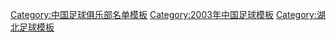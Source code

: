 {{Football squad with logo
 | name      = 2003年武汉国测蓝星名单
 | bgcolor   = #FF8800
 | textcolor   = #000000
 | teamname  = 武汉国测蓝星
 | seasontitle=[[2003年中国足球甲B联赛|<span style="color: #000000;">2003年</span>]][[中国足球甲B联赛|<span style="color: #000000;">甲B第5名</span>]]
 | teamlogo  =  
 | p1=[[刘伟 (1977年)|刘伟]]
 | p2=[[杨红华]]
 | p3=[[宋朕]]
 | p4=[[田晶]]
 | p5=[[艾志波]]
 | p6=[[胡劲松]]
 | p7=[[王文华 (足球运动员)|王文华]]
 | p8=[[常卫魏]]
 | p9=[[李昊 (足球运动员)|李昊]]
 | p10=[[张斌 (足球运动员)|张斌]]
 | p11=[[刘林 (足球运动员)|刘麟]]
 | p12=[[王小诗]]
 | p13=[[罗昊]]
 | p14=[[陈黎 (足球运动员)|陈黎]]
 | p15=[[吴鹏 (足球运动员)|吴鹏]]
 | p16=[[缪佳]]
 | p17=[[阮方]]
 | p18=[[方力 (1973年)|方力]]
 | p19=[[高峰 (1981年)|高峰]]
 | p20=[[张县]]
 | p21=[[吴卓希]]
 | p22=[[王宇 (足球运动员)|王宇]]
 | p23=[[吕靖然]]
 | p24=[[姜涛 (足球运动员)|姜涛]]
 | p25=[[胡卓伟 (足球运动员)|胡卓伟]]
 | p26=[[熊遂 (足球运动员)|熊遂]]
 | p27=[[张习 (足球运动员)|张习]]
 | p28=[[张伟君]]
 | p29={{flagicon|BRA}} {{en-link|法比奥·马科斯·多斯·桑托斯|Fabio Luiz dos Santos Candido|法比奥}}
 | p30={{flagicon|URU}} {{en-link|依里亚斯|Claudio Elías|依里亚斯}}
 | p31=[[吕熙 (足球运动员)|吕熙]]
 | p33={{flagicon|ARG}}{{flagicon|PER}} [[罗德里格·高纳|罗德里格]]
 | p34={{flagicon|BRA}} {{en-link|热尼尔松|Genilson da Rocha Santos}}
 | manager=[[刘五一]]/[[裴恩才]]
}}<noinclude>
{{DEFAULTSORT:Wuhan F.C. Squad 2003}}
[[Category:中国足球俱乐部名单模板]]
[[Category:2003年中国足球模板]]
[[Category:湖北足球模板]]
